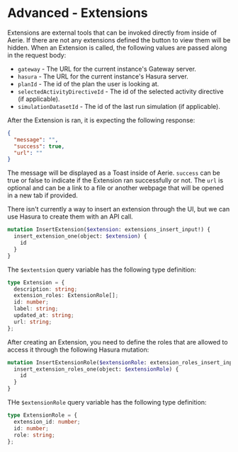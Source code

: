 # Advanced - Extensions

Extensions are external tools that can be invoked directly from inside of Aerie. If there are not any extensions defined the button to view them will be hidden. When an Extension is called, the following values are passed along in the request body:

- `gateway` - The URL for the current instance's Gateway server.
- `hasura` - The URL for the current instance's Hasura server.
- `planId` - The id of the plan the user is looking at.
- `selectedActivityDirectiveId` - The id of the selected activity directive (if applicable).
- `simulationDatasetId` - The id of the last run simulation (if applicable).

After the Extension is ran, it is expecting the following response:

```json
{
  "message": "",
  "success": true,
  "url": ""
}
```

The message will be displayed as a Toast inside of Aerie. `success` can be true or false to indicate if the Extension ran successfully or not. The `url` is optional and can be a link to a file or another webpage that will be opened in a new tab if provided.

There isn't currently a way to insert an extension through the UI, but we can use Hasura to create them with an API call.

```graphql
mutation InsertExtension($extension: extensions_insert_input!) {
  insert_extension_one(object: $extension) {
    id
  }
}
```

The `$extentsion` query variable has the following type definition:

```ts
type Extension = {
  description: string;
  extension_roles: ExtensionRole[];
  id: number;
  label: string;
  updated_at: string;
  url: string;
};
```

After creating an Extension, you need to define the roles that are allowed to access it through the following Hasura mutation:

```graphql
mutation InsertExtensionRole($extensionRole: extension_roles_insert_input!) {
  insert_extension_roles_one(object: $extensionRole) {
    id
  }
}
```

THe `$extensionRole` query variable has the following type definition:

```ts
type ExtensionRole = {
  extension_id: number;
  id: number;
  role: string;
};
```
